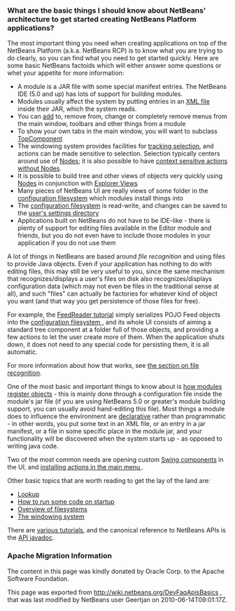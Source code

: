 <!--

    Licensed to the Apache Software Foundation (ASF) under one
    or more contributor license agreements.  See the NOTICE file
    distributed with this work for additional information
    regarding copyright ownership.  The ASF licenses this file
    to you under the Apache License, Version 2.0 (the
    "License"); you may not use this file except in compliance
    with the License.  You may obtain a copy of the License at

      http://www.apache.org/licenses/LICENSE-2.0

    Unless required by applicable law or agreed to in writing,
    software distributed under the License is distributed on an
    "AS IS" BASIS, WITHOUT WARRANTIES OR CONDITIONS OF ANY
    KIND, either express or implied.  See the License for the
    specific language governing permissions and limitations
    under the License.

-->

===What are the basic things I should know about NetBeans' architecture to get started creating NetBeans Platform applications?===

The most important thing you need when creating applications on top of the NetBeans Platform (a.k.a. NetBeans RCP) is to know what you are trying to do clearly, so you can find what you need to get started quickly.  Here are some basic NetBeans factoids which will either answer some questions or whet your appetite for more information:
* A module is a JAR file with some special manifest entries.  The NetBeans IDE (5.0 and up) has lots of support for building modules.
* Modules usually affect the system by putting entries in an [[DevFaqModulesLayerFile| XML file]] inside their JAR, which the system reads.
* You can [[DevFaqActionAddMenuBar| add]] to, remove from, change or completely remove menus from the main window, toolbars and other things from a module
* To show your own tabs in the main window, you will want to subclass [[DevFaqWindowsTopComponent| TopComponent]]
* The windowing system provides facilities for [[DevFaqTrackingExplorerSelections| tracking selection]], and actions can be made sensitive to selection.  Selection typically centers around use of [[DevFaqWhatIsANode| Node]]s; it is also possible to have [[DevFaqTrackGlobalSelection| context sensitive actions without Nodes]].
* It is possible to build tree and other views of objects very quickly using [[DevFaqWhatIsANode| Node]]s in conjunction with [[DevFaqExplorerViews| Explorer Views]]
* Many pieces of NetBeans UI are really views of some folder in the [[DevFaqSystemFilesystem| configuration filesystem]] which modules install things into
* The [[DevFaqSystemFilesystem| configuration filesystem]] is read-write, and changes can be saved to the [[DevFaqUserDir| user's settings directory]]
* Applications built on NetBeans do not have to be IDE-like - there is plenty of support for editing files available in the Editor module and friends, but you do not even have to include those modules in your application if you do not use them

A lot of things in NetBeans are based around ''file recognition'' and using files to provide Java objects.  Even if your application has nothing to do with editing files, this may still be very useful to you, since the same mechanism that recognizes/displays a user's files on disk also recognizes/displays configuration data (which may not even be files in the traditional sense at all), and such "files" can actually be factories for whatever kind of object you want (and that way you get persistence of those files for free).

For example, the [http://platform.netbeans.org/tutorials/nbm-feedreader.html FeedReader tutorial] simply serializes POJO Feed objects into the [[DevFaqSystemFilesystem| configuration filesystem ]], and its whole UI consists of aiming a standard tree component at a folder full of those objects, and providing a few actions to let the user create more of them.  When the application shuts down, it does not need to any special code for persisting them, it is all automatic.

For more information about how that works, see [[DevFaqFileRecognition| the section on file recognition]].

One of the most basic and important things to know about is [[DevFaqModulesGeneral| how modules register objects]] - this is mainly done through a configuration file inside the module's jar file (if you are using NetBeans 5.0 or greater's module building support, you can usually avoid hand-editing this file).  Most things a module does to influence the environment are [[DevFaqModulesDeclarativeVsProgrammatic| declarative]] rather than programmatic - in other words, you put some text in an XML file, or an entry in a jar manifest, or a file in some specific place in the module jar, and your functionality will be discovered when the system starts up - as opposed to writing java code.

Two of the most common needs are opening custom [[DevFaqWindowsTopComponent| Swing components]] in the UI, and [[DevFaqActionAddMenuBar| installing actions in the main menu ]].

Other basic topics that are worth reading to get the lay of the land are:
* [[DevFaqLookup| Lookup]]
* [[DevFaqModulesStartupActions| How to run some code on startup]]
* [[DevFaqFileSystem| Overview of filesystems]]
* [[DevFaqWindowsGeneral| The windowing system]]

There are [[DevFaqTutorialsIndex| various tutorials]], and the canonical reference to NetBeans APIs is the [http://bits.netbeans.org/dev/javadoc/index.html API javadoc].

===Apache Migration Information===

The content in this page was kindly donated by Oracle Corp. to the
Apache Software Foundation.

This page was exported from http://wiki.netbeans.org/DevFaqApisBasics , 
that was last modified by NetBeans user Geertjan 
on 2010-06-14T09:01:17Z.

